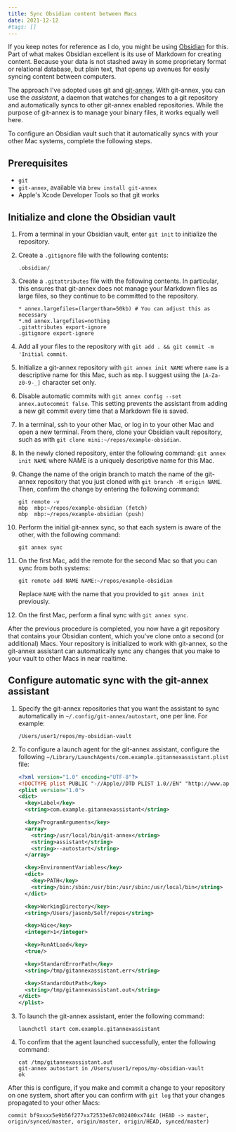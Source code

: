 ```yaml
---
title: Sync Obsidian content between Macs
date: 2021-12-12
#tags: []
---
```


If you keep notes for reference as I do, you might be using [Obsidian](https://obsidian.md) for this. Part of what makes Obsidian excellent is its use of Markdown for creating content. Because your data is not stashed away in some proprietary format or relational database, but plain text, that opens up avenues for easily syncing content between computers.

The approach I've adopted uses git and [git-annex](https://git-annex.branchable.com). With git-annex, you can use the _assistant_, a daemon that watches for changes to a git repository and automatically syncs to other git-annex enabled repositories. While the purpose of git-annex is to manage your binary files, it works equally well here.

To configure an Obsidian vault such that it automatically syncs with your other Mac systems, complete the following steps.

## Prerequisites

- `git`
- `git-annex`, available via `brew install git-annex`
- Apple's Xcode Developer Tools so that git works

## Initialize and clone the Obsidian vault

1. From a terminal in your Obsidian vault, enter `git init` to initialize the repository.
1. Create a `.gitignore` file with the following contents:

   ```
   .obsidian/
   ```

1. Create a `.gitattributes` file with the following contents. In particular, this ensures that git-annex does not manage your Markdown files as large files, so they continue to be committed to the repository.

   ```
   * annex.largefiles=(largerthan=50kb) # You can adjust this as necessary
   *.md annex.largefiles=nothing
   .gitattributes export-ignore
   .gitignore export-ignore
   ```

1. Add all your files to the repository with `git add . && git commit -m 'Initial commit`.

1. Initialize a git-annex repository with `git annex init NAME` where `name` is a descriptive name for this Mac, such as `mbp`. I suggest using the `[A-Za-z0-9-_]` character set only.

1. Disable automatic commits with `git annex config --set annex.autocommit false`. This setting prevents the assistant from adding a new git commit every time that a Markdown file is saved.

1. In a terminal, ssh to your other Mac, or log in to your other Mac and open a new terminal. From there, clone your Obsidian vault repository, such as with `git clone mini:~/repos/example-obsidian`.

1. In the newly cloned repository, enter the following command: `git annex init NAME` where NAME is a uniquely descriptive name for this Mac.

1. Change the name of the origin branch to match the name of the git-annex repository that you just cloned with `git branch -M origin NAME`. Then, confirm the change by entering the following command:

   ```
   git remote -v
   mbp  mbp:~/repos/example-obsidian (fetch)
   mbp  mbp:~/repos/example-obsidian (push)
   ```

1. Perform the initial git-annex sync, so that each system is aware of the other, with the following command:

   ```
   git annex sync
   ```

1. On the first Mac, add the remote for the second Mac so that you can sync from both systems:

   ```
   git remote add NAME NAME:~/repos/example-obsidian
   ```

   Replace `NAME` with the name that you provided to `git annex init` previously.

1. On the first Mac, perform a final sync with `git annex sync`.

After the previous procedure is completed, you now have a git repository that contains your Obsidian content, which you've clone onto a second (or additional) Macs. Your repository is initialized to work with git-annex, so the git-annex assistant can automatically sync any changes that you make to your vault to other Macs in near realtime.

## Configure automatic sync with the git-annex assistant

1. Specify the git-annex repositories that you want the assistant to sync automatically in `~/.config/git-annex/autostart`, one per line. For example:

   ```
   /Users/user1/repos/my-obsidian-vault
   ```

1. To configure a launch agent for the git-annex assistant, configure the following `~/Library/LaunchAgents/com.example.gitannexassistant.plist` file:

   ```xml
   <?xml version="1.0" encoding="UTF-8"?>
   <!DOCTYPE plist PUBLIC "-//Apple//DTD PLIST 1.0//EN" "http://www.apple.com/DTDs/PropertyList-1.0.dtd">
   <plist version="1.0">
   <dict>
     <key>Label</key>
     <string>com.example.gitannexassistant</string>

     <key>ProgramArguments</key>
     <array>
       <string>/usr/local/bin/git-annex</string>
       <string>assistant</string>
       <string>--autostart</string>
     </array>

     <key>EnvironmentVariables</key>
     <dict>
       <key>PATH</key>
       <string>/bin:/sbin:/usr/bin:/usr/sbin:/usr/local/bin</string>
     </dict>

     <key>WorkingDirectory</key>
     <string>/Users/jasonb/Self/repos</string>

     <key>Nice</key>
     <integer>1</integer>

     <key>RunAtLoad</key>
     <true/>

     <key>StandardErrorPath</key>
     <string>/tmp/gitannexassistant.err</string>

     <key>StandardOutPath</key>
     <string>/tmp/gitannexassistant.out</string>
   </dict>
   </plist>
   ```

1. To launch the git-annex assistant, enter the following command:

   ```
   launchctl start com.example.gitannexassistant
   ```

1. To confirm that the agent launched successfully, enter the following command:

   ```
   cat /tmp/gitannexassistant.out
   git-annex autostart in /Users/user1/repos/my-obsidian-vault
   ok
   ```

After this is configure, if you make and commit a change to your repository on one system, short after you can confirm with `git log` that your changes propagated to your other Macs:

```
commit bf9xxxx5e9b56f277xx72533e67c002400xx744c (HEAD -> master, origin/synced/master, origin/master, origin/HEAD, synced/master)
```
